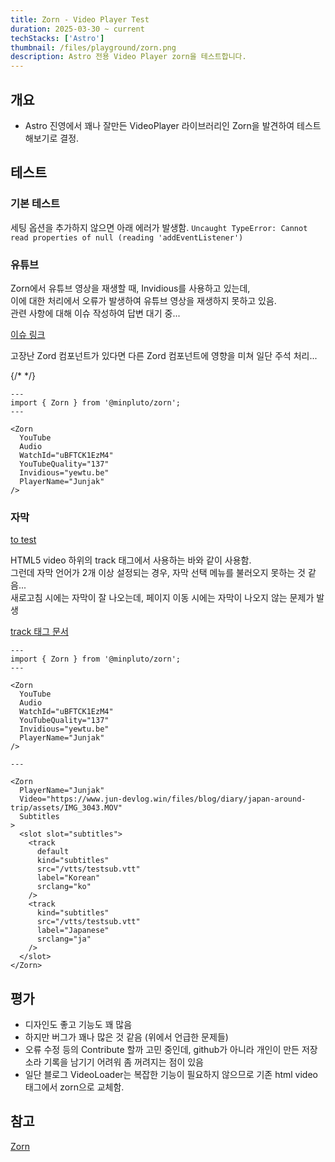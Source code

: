 ```yaml
---  
title: Zorn - Video Player Test
duration: 2025-03-30 ~ current
techStacks: ['Astro']  
thumbnail: /files/playground/zorn.png
description: Astro 전용 Video Player zorn을 테스트합니다. 
---  
```



<ProjectInfo frontmatter={frontmatter} />


## 개요
- Astro 진영에서 꽤나 잘만든 VideoPlayer 라이브러리인 Zorn을 발견하여 테스트해보기로 결정.


## 테스트
### 기본 테스트
세팅 옵션을 추가하지 않으면 아래 에러가 발생함.
`Uncaught TypeError: Cannot read properties of null (reading 'addEventListener')`

### 유튜브
Zorn에서 유튜브 영상을 재생할 때, Invidious를 사용하고 있는데,  
이에 대한 처리에서 오류가 발생하여 유튜브 영상을 재생하지 못하고 있음.  
관련 사항에 대해 이슈 작성하여 답변 대기 중...

[이슈 링크](https://ark.sudovanilla.org/MinPluto/Zorn/issues/3)


고장난 Zord 컴포넌트가 있다면 다른 Zord 컴포넌트에 영향을 미쳐 일단 주석 처리...

{/* <ZordYoutubeTest /> */}


```astro title="ZordYoutubeTest.astro"
---
import { Zorn } from '@minpluto/zorn';
---

<Zorn
  YouTube
  Audio
  WatchId="uBFTCK1EzM4"
  YouTubeQuality="137"
  Invidious="yewtu.be"
  PlayerName="Junjak"
/>

```

### 자막
<a href="/test">to test</a>

HTML5 video 하위의 track 태그에서 사용하는 바와 같이 사용함.   
그런데 자막 언어가 2개 이상 설정되는 경우, 자막 선택 메뉴를 불러오지 못하는 것 같음...   
새로고침 시에는 자막이 잘 나오는데, 페이지 이동 시에는 자막이 나오지 않는 문제가 발생   

[track 태그 문서](https://developer.mozilla.org/ko/docs/Web/HTML/Element/track)

<ZornSubtitleTest />

```astro title="ZornSubtitleTest.astro"
---
import { Zorn } from '@minpluto/zorn';
---

<Zorn
  YouTube
  Audio
  WatchId="uBFTCK1EzM4"
  YouTubeQuality="137"
  Invidious="yewtu.be"
  PlayerName="Junjak"
/>

---

<Zorn
  PlayerName="Junjak"
  Video="https://www.jun-devlog.win/files/blog/diary/japan-around-trip/assets/IMG_3043.MOV"
  Subtitles
>
  <slot slot="subtitles">
    <track
      default
      kind="subtitles"
      src="/vtts/testsub.vtt"
      label="Korean"
      srclang="ko"
    />
    <track
      kind="subtitles"
      src="/vtts/testsub.vtt"
      label="Japanese"
      srclang="ja"
    />
  </slot>
</Zorn>

```



## 평가
- 디자인도 좋고 기능도 꽤 많음
- 하지만 버그가 꽤나 많은 것 같음 (위에서 언급한 문제들)
- 오류 수정 등의 Contribute 할까 고민 중인데, github가 아니라 개인이 만든 저장소라 기록을 남기기 어려워 좀 꺼려지는 점이 있음
- 일단 블로그 VideoLoader는 복잡한 기능이 필요하지 않으므로 기존 html video 태그에서 zorn으로 교체함.

## 참고

[Zorn ](https://zorn.docs.sudovanilla.org/introduction/)